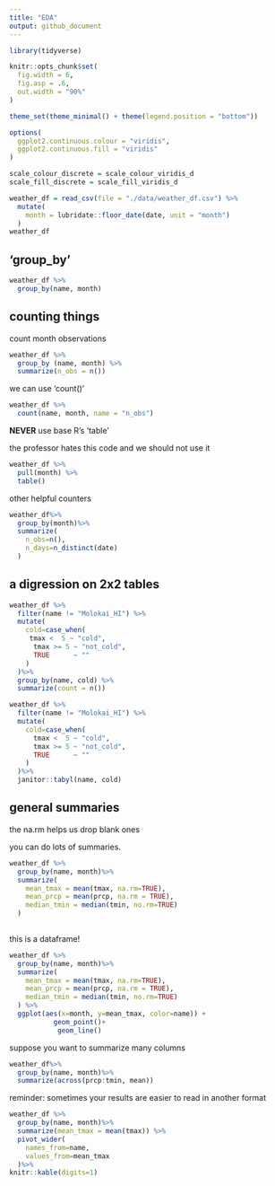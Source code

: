 ```yaml
---
title: "EDA"
output: github_document
---
```

```r
library(tidyverse)

knitr::opts_chunk$set(
  fig.width = 6,
  fig.asp = .6,
  out.width = "90%"
)

theme_set(theme_minimal() + theme(legend.position = "bottom"))

options(
  ggplot2.continuous.colour = "viridis",
  ggplot2.continuous.fill = "viridis"
)

scale_colour_discrete = scale_colour_viridis_d
scale_fill_discrete = scale_fill_viridis_d
```

```r
weather_df = read_csv(file = "./data/weather_df.csv") %>%
  mutate(
    month = lubridate::floor_date(date, unit = "month")
  )
weather_df
```

## 'group_by'

```r
weather_df %>%
  group_by(name, month)
```

## counting things

count month observations

```r
weather_df %>%
  group_by (name, month) %>%
  summarize(n_obs = n())

```

we can use 'count()'

```r
weather_df %>%
  count(name, month, name = "n_obs")
```

**NEVER** use base R's 'table'

the professor hates this code and we should not use it
```r
weather_df %>%
  pull(month) %>%
  table()
```


other helpful counters
```r
weather_df%>%
  group_by(month)%>%
  summarize(
    n_obs=n(),
    n_days=n_distinct(date)
  )
```

## a digression on 2x2 tables

```r
weather_df %>%
  filter(name != "Molokai_HI") %>%
  mutate(
    cold=case_when(
     tmax <  5 ~ "cold",
      tmax >= 5 ~ "not_cold",
      TRUE      ~ ""
    )
  )%>%
  group_by(name, cold) %>%
  summarize(count = n())
```


```r
weather_df %>%
  filter(name != "Molokai_HI") %>%
  mutate(
    cold=case_when(
      tmax <  5 ~ "cold",
      tmax >= 5 ~ "not_cold",
      TRUE      ~ ""
    )
  )%>%
  janitor::tabyl(name, cold)
```

## general summaries

the na.rm helps us drop blank ones 

you can do lots of summaries. 

```r
weather_df %>%
  group_by(name, month)%>%
  summarize(
    mean_tmax = mean(tmax, na.rm=TRUE),
    mean_prcp = mean(prcp, na.rm = TRUE),
    median_tmin = median(tmin, no.rm=TRUE)
  )
        
```

this is a dataframe!
```r
weather_df %>%
  group_by(name, month)%>%
  summarize(
    mean_tmax = mean(tmax, na.rm=TRUE),
    mean_prcp = mean(prcp, na.rm = TRUE),
    median_tmin = median(tmin, no.rm=TRUE)
  ) %>%
  ggplot(aes(x=month, y=mean_tmax, color=name)) +
           geom_point()+
            geom_line()
```

suppose you want to summarize many columns
```r
weather_df%>%
  group_by(name, month)%>%
  summarize(across(prcp:tmin, mean))
```

reminder: sometimes your results are easier to read in another format

```r
weather_df %>%
  group_by(name, month)%>%
  summarize(mean_tmax = mean(tmax)) %>%
  pivot_wider(
    names_from=name,
    values_from=mean_tmax
  )%>%
knitr::kable(digits=1)
```

